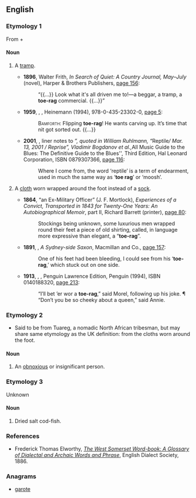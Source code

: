 ==English==

===Etymology 1===
From {{term|toe||lang=en}} + {{term|rag#Noun|rag|lang=en}}

====Noun====
{{en-noun|head=[[toe]] [[rag]]}}

# {{context|British|slang|pejorative}} A [[tramp]].
#* '''1896''', Walter Frith, ''In Search of Quiet: A Country Journal, May–July'' (novel), Harper & Brothers Publishers, [http://books.google.com/books?id=2u8XAAAAYAAJ&pg=PA156&dq=%22toe-rag%22 page 156]:
#*: “{{...}} Look what it's all driven me to!—a beggar, a tramp, a '''toe-rag''' commercial. {{...}}”
#* '''1959''', {{w|Willis Hall}}, ''{{w|The Long and the Short and the Tall (play)|The Long and the Short and the Tall}}'', Heinemann (1994), 978-0-435-23302-0, [http://books.google.com/books?id=2nnekj4SPv0C&pg=PA5&dq=%22toe-rag%22 page 5]:
#*: <span style="font-variant:small-caps">Bamforth:</span> Flipping '''toe-rag'''! He wants carving up. It’s time that nit got sorted out. {{...}}
#* '''2001''', {{w|Eric Clapton}}, liner notes to ''{{w|Reptile (album)|Reptile}}”, quoted in William Ruhlmann, “''Reptile'' / Mar. 13, 2001 / Reprise”, Vladimir Bogdanov et al., ''All Music Guide to the Blues: The Definitive Guide to the Blues'', Third Edition, Hal Leonard Corporation, ISBN 0879307366, [http://books.google.com/books?id=qYtz7kEHegEC&pg=PA116&dq=%22toe+rag%22 page 116]:
#*: Where I come from, the word ‘reptile’ is a term of endearment, used in much the same way as ‘'''toe rag'''’ or ‘moosh’.
# {{context|archaic}} A [[cloth]] worn wrapped around the foot instead of a [[sock]].
#* '''1864''', “an Ex-Military Officer” (J. F. Mortlock), ''Experiences of a Convict, Transported in 1843 for Twenty-One Years: An Autobiographical Memoir'', part II, Richard Barrett (printer), [http://books.google.com/books?id=luANAAAAQAAJ&pg=PA80&dq=%22toe-rag%22 page 80]:
#*: Stockings being unknown, some luxurious men wrapped round their feet a piece of old shirting, called, in language more expressive than elegant, a “'''toe-rag'''”.
#* '''1891''', {{w|Thomas Alexander Browne|Rolf Boldrewood}}, ''A Sydney-side Saxon'', Macmillan and Co., [http://books.google.com/books?id=0WFLAAAAIAAJ&pg=PA157&dq=%22toe-rag%22 page 157]:
#*: One of his feet had been bleeding, I could see from his ‘'''toe-rag''',’ which stuck out on one side.
#* '''1913''', {{w|D. H. Lawrence}}, ''{{w|Sons and Lovers}}'', Penguin Lawrence Edition, Penguin (1994), ISBN 0140188320, [http://books.google.com/books?id=u_6NXPw4X4cC&pg=PA213&dq=%22toe-rag%22 page 213]:
#*: “I’ll bet ’er wor a '''toe-rag''',” said Morel, following up his joke. ¶ “Don’t you be so cheeky about a queen,” said Annie.

===Etymology 2===
* Said to be from Tuareg, a nomadic North African tribesman, but may share same etymology as the UK definition: from the cloths worn around the foot.

====Noun====
{{en-noun|head=[[toe]] [[rag]]}}
# {{context|Ireland|slang|pejorative}} An [[obnoxious]] or insignificant person. 

===Etymology 3===
Unknown

====Noun====
{{en-noun|head=[[toe]] [[rag]]}}
# {{context|British|Somerset}} Dried salt cod-fish.

===References===
* Frederick Thomas Elworthy, ''[http://books.google.com/books?id=WVYJAAAAQAAJ&pg=PA766&dq=%22toe+rag%22+date:1500-1900&as_brr=3&ei=SmpVR6TSC4PupwKc5IzRAg The West Somerset Word-book: A Glossary of Dialectal and Archaic Words and Phrase]'', English Dialect Society, 1886.

===Anagrams===
* [[garote#English|garote]]